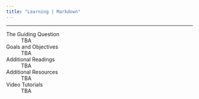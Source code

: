 ```yaml
---
title: "Learning | Markdown"
---
```


***

The Guiding Question
:   TBA

Goals and Objectives
:   TBA

Additional Readings
:   TBA

Additional Resources
:   TBA

Video Tutorials
:   TBA
